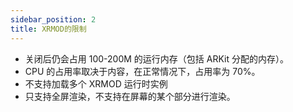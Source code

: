 ```yaml
---
sidebar_position: 2
title: XRMOD的限制
---
```


- 关闭后仍会占用 100-200M 的运行内存（包括 ARKit 分配的内存）。
- CPU 的占用率取决于内容，在正常情况下，占用率为 70%。
- 不支持加载多个 XRMOD 运行时实例
- 只支持全屏渲染，不支持在屏幕的某个部分进行渲染。
